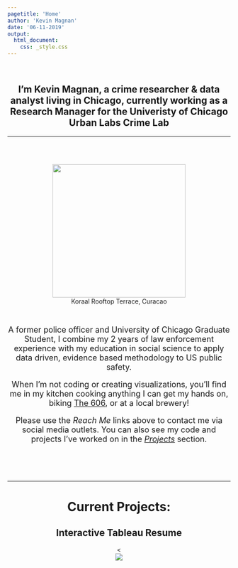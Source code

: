 ```yaml
---
pagetitle: 'Home'
author: 'Kevin Magnan'
date: '06-11-2019'
output:
  html_document:
    css: _style.css
---
```


<script>
  (function(i,s,o,g,r,a,m){i['GoogleAnalyticsObject']=r;i[r]=i[r]||function(){
  (i[r].q=i[r].q||[]).push(arguments)},i[r].l=1*new Date();a=s.createElement(o),
  m=s.getElementsByTagName(o)[0];a.async=1;a.src=g;m.parentNode.insertBefore(a,m)
  })(window,document,'script','https://www.google-analytics.com/analytics.js','ga');

  ga('create', 'UA-97380674-1', 'auto');
  ga('send', 'pageview');

</script>

<br>

<center>
<h2> I'm Kevin Magnan, a crime researcher & data analyst living in Chicago, 
currently working as a Research Manager for the Univeristy of Chicago Urban Labs Crime Lab </h2>
<center/>

<hr>

<br/>

<div class="row">
<div class="col-xs-12 col-sm-5 text-left">
<br/>
<img src="https://raw.githubusercontent.com/kjmagnan1s/kjmagnan1s.github.io/master/images/curacao.jpg" 
  width="300px" height="300px"/><figcaption>Koraal Rooftop Terrace, Curacao</figcaption>
</div>
<div class="col-xs-12 col-sm-5 text-left">

<br>

<font size='+1'>
A former police officer and University of Chicago Graduate Student, I combine my 2 years of law enforcement experience with my education in social science to apply data driven, evidence based methodology to US public safety.


When I'm not coding or creating visualizations, you'll find me in my kitchen cooking anything I can get my hands on, biking [The 606](https://www.the606.org/visit/maps/map/), or at a local brewery!

Please use the *Reach Me* links above to contact me via social media outlets. You can also see my code and projects I've worked on in the [*Projects*](projects.html) section.
</font>

<h4/>

</div>
</div>

<br/><br/><br/>

***


<left>
<h1> **Current Projects:** </h1>
</left> 

<h2> Interactive Tableau Resume </h2>
<<br>
<div class='tableauPlaceholder' id='viz1560221265980' style='position: relative'><noscript><a href='#'><img alt=' ' src='https:&#47;&#47;public.tableau.com&#47;static&#47;images&#47;Ke&#47;KevinMagnanInteractiveResume&#47;Dashboard1&#47;1_rss.png' style='border: none' /></a></noscript><object class='tableauViz'  style='display:none;'><param name='host_url' value='https%3A%2F%2Fpublic.tableau.com%2F' /> <param name='embed_code_version' value='3' /> <param name='site_root' value='' /><param name='name' value='KevinMagnanInteractiveResume&#47;Dashboard1' /><param name='tabs' value='no' /><param name='toolbar' value='yes' /><param name='static_image' value='https:&#47;&#47;public.tableau.com&#47;static&#47;images&#47;Ke&#47;KevinMagnanInteractiveResume&#47;Dashboard1&#47;1.png' /> <param name='animate_transition' value='yes' /><param name='display_static_image' value='yes' /><param name='display_spinner' value='yes' /><param name='display_overlay' value='yes' /><param name='display_count' value='yes' /></object></div>
<script type='text/javascript'>
var divElement = document.getElementById('viz1560221265980');
var vizElement = divElement.getElementsByTagName('object')[0];                    
if ( divElement.offsetWidth > 800 ) { vizElement.style.width='1200px';vizElement.style.height='529px';} else if ( divElement.offsetWidth > 500 ) { vizElement.style.width='1200px';vizElement.style.height='529px';} else { vizElement.style.width='100%';vizElement.style.height='1033px';}                     
var scriptElement = document.createElement('script');                    
scriptElement.src = 'https://public.tableau.com/javascripts/api/viz_v1.js';                    vizElement.parentNode.insertBefore(scriptElement, vizElement);                
</script>

<br/>